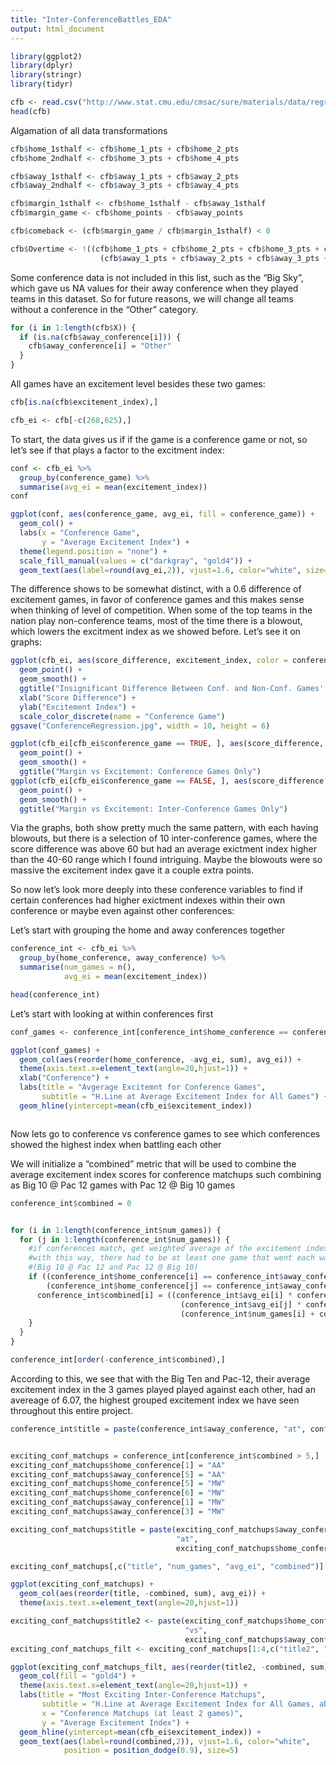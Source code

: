 ```yaml
---
title: "Inter-ConferenceBattles_EDA"
output: html_document
---
```



```r
library(ggplot2)
library(dplyr)
library(stringr)
library(tidyr)
```


```r
cfb <- read.csv("http://www.stat.cmu.edu/cmsac/sure/materials/data/regression_projects/cfb_2019_games.csv")
head(cfb)
```

Algamation of all data transformations

```r
cfb$home_1sthalf <- cfb$home_1_pts + cfb$home_2_pts 
cfb$home_2ndhalf <- cfb$home_3_pts + cfb$home_4_pts

cfb$away_1sthalf <- cfb$away_1_pts + cfb$away_2_pts
cfb$away_2ndhalf <- cfb$away_3_pts + cfb$away_4_pts

cfb$margin_1sthalf <- cfb$home_1sthalf - cfb$away_1sthalf
cfb$margin_game <- cfb$home_points - cfb$away_points

cfb$comeback <- (cfb$margin_game / cfb$margin_1sthalf) < 0

cfb$Overtime <- !((cfb$home_1_pts + cfb$home_2_pts + cfb$home_3_pts + cfb$home_4_pts) == cfb$home_points |
                    (cfb$away_1_pts + cfb$away_2_pts + cfb$away_3_pts + cfb$away_4_pts) == cfb$away_points)
```


Some conference data is not included in this list, such as the "Big Sky", which gave us NA values for their away conference when they played teams in this dataset. So for future reasons, we will change all teams without a conference in the "Other" category.

```r
for (i in 1:length(cfb$X)) {
  if (is.na(cfb$away_conference[i])) {
    cfb$away_conference[i] = "Other"
  }
}
```


All games have an excitement level besides these two games:
```r
cfb[is.na(cfb$excitement_index),]

cfb_ei <- cfb[-c(268,625),]
```


To start, the data gives us if if the game is a conference game or not, so let's see if that plays a factor to the excitment index:

```r
conf <- cfb_ei %>%
  group_by(conference_game) %>%
  summarise(avg_ei = mean(excitement_index))
conf

ggplot(conf, aes(conference_game, avg_ei, fill = conference_game)) +
  geom_col() +
  labs(x = "Conference Game",
       y = "Average Excitement Index") +
  theme(legend.position = "none") +
  scale_fill_manual(values = c("darkgray", "gold4")) +
  geom_text(aes(label=round(avg_ei,2)), vjust=1.6, color="white", size=10)
```

The difference shows to be somewhat distinct, with a 0.6 difference of excitement games, in favor of conference games and this makes sense when thinking of level of competition. When some of the top teams in the nation play non-conference teams, most of the time there is a blowout, which lowers the excitment index as we showed before. 
Let's see it on graphs:

```r
ggplot(cfb_ei, aes(score_difference, excitement_index, color = conference_game)) +
  geom_point() +
  geom_smooth() +
  ggtitle("Insignificant Difference Between Conf. and Non-Conf. Games' Regression") +
  xlab("Score Difference") +
  ylab("Excitement Index") +
  scale_color_discrete(name = "Conference Game")
ggsave("ConferenceRegression.jpg", width = 10, height = 6)

ggplot(cfb_ei[cfb_ei$conference_game == TRUE, ], aes(score_difference, excitement_index)) +
  geom_point() +
  geom_smooth() +
  ggtitle("Margin vs Excitement: Conference Games Only")
ggplot(cfb_ei[cfb_ei$conference_game == FALSE, ], aes(score_difference, excitement_index)) +
  geom_point() + 
  geom_smooth() +
  ggtitle("Margin vs Excitement: Inter-Conference Games Only")
```

Via the graphs, both show pretty much the same pattern, with each having blowouts, but there is a selection of 10 inter-conference games, where the score difference was above 60 but had an average exictment index higher than the 40-60 range which I found intriguing. Maybe the blowouts were so massive the excitement index gave it a couple extra points.




So now let's look more deeply into these conference variables to find if certain conferences had higher exictment indexes within their own conference or maybe even against other conferences:


Let's start with grouping the home and away conferences together 
```r
conference_int <- cfb_ei %>%
  group_by(home_conference, away_conference) %>%
  summarise(num_games = n(),
            avg_ei = mean(excitement_index))

head(conference_int)
```

Let's start with looking at within conferences first

```r
conf_games <- conference_int[conference_int$home_conference == conference_int$away_conference, ]

ggplot(conf_games) +
  geom_col(aes(reorder(home_conference, -avg_ei, sum), avg_ei)) +
  theme(axis.text.x=element_text(angle=20,hjust=1)) +
  xlab("Conference") +
  labs(title = "Avgerage Excitemnt for Conference Games",
       subtitle = "H.Line at Average Excitement Index for All Games") +
  geom_hline(yintercept=mean(cfb_ei$excitement_index))



```


Now lets go to conference vs conference games to see which conferences showed the highest index when battling each other

We will initialize a "combined" metric that will be used to combine the average excitement index scores for conference matchups such combining as Big 10 @ Pac 12 games with Pac 12 @ Big 10 games

```r
conference_int$combined = 0


for (i in 1:length(conference_int$num_games)) {
  for (j in 1:length(conference_int$num_games)) {
    #if conferences match, get weighted average of the excitement index
    #with this way, there had to be at least one game that went each way 
    #(Big 10 @ Pac 12 and Pac 12 @ Big 10)
    if ((conference_int$home_conference[i] == conference_int$away_conference[j]) &&
        (conference_int$home_conference[j] == conference_int$away_conference[i])) {
      conference_int$combined[i] = ((conference_int$avg_ei[i] * conference_int$num_games[i]) + 
                                      (conference_int$avg_ei[j] * conference_int$num_games[j])) / 
                                      (conference_int$num_games[i] + conference_int$num_games[j])
    }
  }
}

conference_int[order(-conference_int$combined),]

```

According to this, we see that with the Big Ten and Pac-12, their average excitement index in the 3 games played played against each other, had an avereage of 6.07, the highest grouped excitement index we have seen throughout this entire project.



```r
conference_int$title = paste(conference_int$away_conference, "at", conference_int$home_conference)


exciting_conf_matchups = conference_int[conference_int$combined > 5,]
exciting_conf_matchups$home_conference[1] = "AA"
exciting_conf_matchups$away_conference[5] = "AA"
exciting_conf_matchups$home_conference[5] = "MW"
exciting_conf_matchups$home_conference[6] = "MW"
exciting_conf_matchups$away_conference[1] = "MW"
exciting_conf_matchups$away_conference[3] = "MW"

exciting_conf_matchups$title = paste(exciting_conf_matchups$away_conference, 
                                     "at", 
                                     exciting_conf_matchups$home_conference)

exciting_conf_matchups[,c("title", "num_games", "avg_ei", "combined")]


```

```r
ggplot(exciting_conf_matchups) +
  geom_col(aes(reorder(title, -combined, sum), avg_ei)) +
  theme(axis.text.x=element_text(angle=20,hjust=1))

```

```r
exciting_conf_matchups$title2 <- paste(exciting_conf_matchups$home_conference,
                                       "vs",
                                       exciting_conf_matchups$away_conference)
exciting_conf_matchups_filt <- exciting_conf_matchups[1:4,c("title2", "combined")]
```

```r
ggplot(exciting_conf_matchups_filt, aes(reorder(title2, -combined, sum), combined)) +
  geom_col(fill = "gold4") +
  theme(axis.text.x=element_text(angle=20,hjust=1)) +
  labs(title = "Most Exciting Inter-Conference Matchups",
       subtitle = "H.Line at Average Excitement Index for All Games, about 3.96",
       x = "Conference Matchups (at least 2 games)",
       y = "Average Excitement Index") +
  geom_hline(yintercept=mean(cfb_ei$excitement_index)) +
  geom_text(aes(label=round(combined,2)), vjust=1.6, color="white",
            position = position_dodge(0.9), size=5)
```

